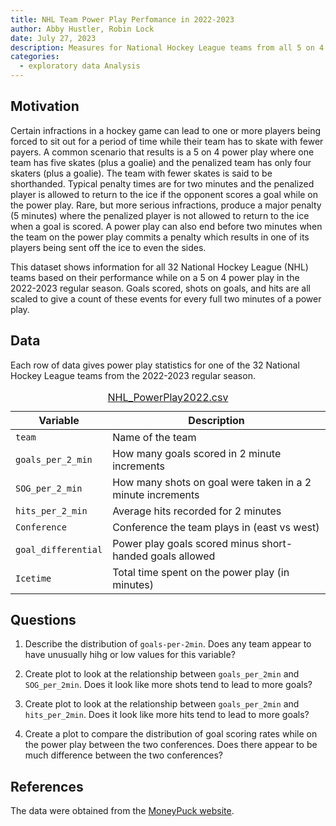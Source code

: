 ```yaml
---
title: NHL Team Power Play Perfomance in 2022-2023
author: Abby Hustler, Robin Lock
date: July 27, 2023
description: Measures for National Hockey League teams from all 5 on 4 power plays in the 2022-2023 season.  
categories:
  - exploratory data Analysis
---
```


## Motivation

Certain infractions in a hockey game can lead to one or more players being forced to sit out for a period of time while their team has to skate with fewer payers. A common scenario that results is a 5 on 4 power play where one team has five skates (plus a goalie) and the penalized team has only four skaters (plus a goalie). The team with fewer skates is said to be shorthanded. Typical penalty times are for two minutes and the penalized player is allowed to return to the ice if the opponent scores a goal while on the power play. Rare, but more serious infractions, produce a major penalty (5 minutes) where the penalized player is not allowed to return to the ice when a goal is scored. A power play can also end before two minutes when the team on the power play commits a penalty which results in one of its players being sent off the ice to even the sides.

This dataset shows information for all 32 National Hockey League (NHL) teams based on their performance while on a 5 on 4 power play in the 2022-2023 regular season. Goals scored, shots on goals, and hits are all scaled to give a count of these events for every full two minutes of a power play.

## Data

Each row of data gives power play statistics for one of the 32 National Hockey League teams from the 2022-2023 regular season.

| Variable            | Description                                                |
|---------------------|---------------------------------------------------|
| `team`              | Name of the team                                           |
| `goals_per_2_min`   | How many goals scored in 2 minute increments               |
| `SOG_per_2_min`     | How many shots on goal were taken in a 2 minute increments |
| `hits_per_2_min`    | Average hits recorded for 2 minutes                        |
| `Conference`        | Conference the team plays in (east vs west)                |
| `goal_differential` | Power play goals scored minus short-handed goals allowed   |
| `Icetime`           | Total time spent on the power play (in minutes)            |

: [NHL_PowerPlay2022.csv](../data/NHLPowerPlay2022.csv)

## Questions

1.  Describe the distribution of `goals-per-2min`. Does any team appear to have unusually hihg or low values for this variable?

2.  Create plot to look at the relationship between `goals_per_2min` and `SOG_per_2min`. Does it look like more shots tend to lead to more goals?

3.  Create plot to look at the relationship between `goals_per_2min` and `hits_per_2min`. Does it look like more hits tend to lead to more goals?

4.  Create a plot to compare the distribution of goal scoring rates while on the power play between the two conferences. Does there appear to be much difference between the two conferences?

## References

The data were obtained from the [MoneyPuck website](https://moneypuck.com/moneypuck/playerData/seasonSummary/2022/regular/teams).

